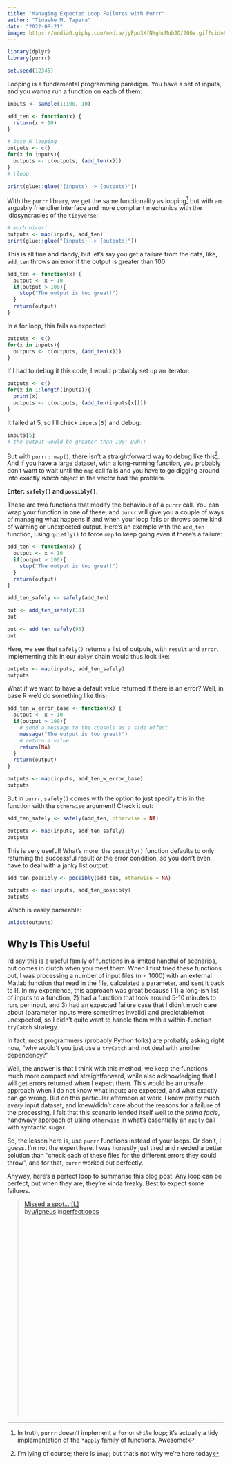 ```yaml
---
title: "Managing Expected Loop Failures with Purrr"
author: "Tinashe M. Tapera"
date: "2022-08-21"
image: https://media0.giphy.com/media/jyEpo3XfNNghuMubJO/200w.gif?cid=6c09b952zy0kglvx4sq8g1znubrr2lidaa879xlsnqpdfexu&ep=v1_videos_search&rid=200w.gif&ct=v
---
```


```r
library(dplyr)
library(purrr)

set.seed(12345)
```

Looping is a fundamental programming paradigm. You have a set of inputs,
and you wanna run a function on each of them:

```r
inputs <- sample(1:100, 10)

add_ten <- function(x) {
  return(x + 10)
}

# base R looping
outputs <- c()
for(x in inputs){
  outputs <- c(outputs, (add_ten(x)))
}
# \loop

print(glue::glue("{inputs} -> {outputs}"))
```

With the `purrr` library, we get the same functionality as looping^[In truth, `purrr` doesn't implement a `for` or `while` loop; it's actually a tidy implementation of the `*apply` family of functions. Awesome!]
but with an arguably friendlier interface and more compliant mechanics with the
idiosyncracies of the `tidyverse`:

```r
# much nicer!
outputs <- map(inputs, add_ten)
print(glue::glue("{inputs} -> {outputs}"))
```

This is all fine and dandy, but let's say you get a failure from the data,
like, `add_ten` throws an error if the output is greater than 100:

```r
add_ten <- function(x) {
  output <- x + 10
  if(output > 100){
    stop("The output is too great!")
  }
  return(output)
}
```

In a for loop, this fails as expected:

```r
outputs <- c()
for(x in inputs){
  outputs <- c(outputs, (add_ten(x)))
}
```

If I had to debug it this code, I would probably set up an iterator:

```r
outputs <- c()
for(x in 1:length(inputs)){
  print(x)
  outputs <- c(outputs, (add_ten(inputs[x])))
}
```

It failed at 5, so I'll check `inputs[5]` and debug:

```r
inputs[5]
# the output would be greater than 100! Duh!!
```

But with `purrr::map()`, there isn't a straightforward way to debug like this^[I'm lying of course; there is `imap`; but that's not why we're here today].
And if you have a large dataset, with a long-running function, you probably
don't want to wait until the `map` call fails and you have to go digging around
into exactly _which_ object in the vector had the problem.

**Enter: `safely()` and `possibly()`.**

These are two functions that modify the behaviour of a `purrr`
call. You can wrap your function in one of these, and `purrr` will give you
a couple of ways of managing what happens if and when your loop fails or throws
some kind of warning or unexpected output. Here's an example with the `add_ten`
function, using `quietly()` to force `map` to keep going even if there's a failure:

```r
add_ten <- function(x) {
  output <- x + 10
  if(output > 100){
    stop("The output is too great!")
  }
  return(output)
}

add_ten_safely <- safely(add_ten)
```

```r
out <- add_ten_safely(10)
out
```

```r
out <- add_ten_safely(95)
out
```

Here, we see that `safely()` returns a list of outputs, with `result` and `error`.
Implementing this in our `dplyr` chain would thus look like:

```r
outputs <- map(inputs, add_ten_safely)
outputs
```

What if we want to have a default value returned if there is an error?
Well, in base R we'd do something like this:

```r
add_ten_w_error_base <- function(x) {
  output <- x + 10
  if(output > 100){
    # send a message to the console as a side effect
    message("The output is too great!") 
    # return a value
    return(NA)
  }
  return(output)
}

outputs <- map(inputs, add_ten_w_error_base)
outputs
```

But in `purrr`, `safely()` comes with the option to just specify this in the
function with the `otherwise` argument! Check it out:

```r
add_ten_safely <- safely(add_ten, otherwise = NA)

outputs <- map(inputs, add_ten_safely)
outputs
```

This is very useful! What's more, the `possibly()` function defaults to only
returning the successful result _or_ the error condition, so you don't even
have to deal with a janky list output:

```r
add_ten_possibly <- possibly(add_ten, otherwise = NA)

outputs <- map(inputs, add_ten_possibly)
outputs
```

Which is easily parseable:

```r
unlist(outputs)
```

## Why Is This Useful

I'd say this is a useful family of functions in a limited handful of scenarios, but comes
in clutch when you meet them. When I first tried these functions out,
I was processing a number of input files (n < 1000) with an external Matlab
function that read in the file, calculated a parameter, and sent it back to R.
In my experience, this approach was great because I 1) a long-ish list of
inputs to a function, 2) had a function that took around 5-10 minutes
to run, per input, and 3) had an expected failure case that I didn't much
care about (parameter inputs were sometimes invalid) and predictable/not unexpected,
so I didn't quite want to handle them with a within-function `tryCatch` strategy. 

In fact, most programmers (probably Python folks) are probably asking right now, 
"why would't you just use a `tryCatch` and not deal with another dependency?"

Well, the answer is that I think with this method, we keep the functions much
more compact and straightforward, while also acknowledging that I will get
errors returned when I expect them. This would be an unsafe approach when I
do not know what inputs are expected, and what exactly can go wrong. But on this
particular afternoon at work, I knew pretty much _every_ input dataset, and
knew/didn't care about the reasons for a failure of the processing. I felt that
this scenario lended itself well to the _prima facie_, handwavy approach of
using `otherwise` in what's essentially an `apply` call with syntactic sugar.

So, the lesson here is, use `purrr` functions instead of your loops. Or don't,
I guess. I'm not the expert here. I was honestly just tired and needed a better
solution than "check each of these files for the different errors they could throw", and for that, `purrr` worked out perfectly.

Anyway, here's a perfect loop to summarise this blog post. Any loop can be
perfect, but when they are, they're kinda freaky. Best to expect some failures.

<blockquote class="reddit-embed-bq" style="height:500px" data-embed-height="740"><a href="https://www.reddit.com/r/perfectloops/comments/184mtrv/missed_a_spot_l/">Missed a spot... [L]</a><br> by<a href="https://www.reddit.com/user/igneus/">u/igneus</a> in<a href="https://www.reddit.com/r/perfectloops/">perfectloops</a></blockquote><script async="" src="https://embed.reddit.com/widgets.js" charset="UTF-8"></script>
